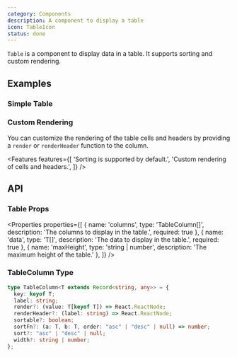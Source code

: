 ```yaml
---
category: Components
description: A component to display a table
icon: TableIcon
status: done
---
```


`Table` is a component to display data in a table. It supports sorting and custom rendering.

## Examples

### Simple Table

<Example name="Table/SimpleTable" />

### Custom Rendering

You can customize the rendering of the table cells and headers by providing a `render` or `renderHeader` function to the column.

<Example name="Table/CustomRendering" />

<Features features={[
  'Sorting is supported by default.',
  'Custom rendering of cells and headers.',
]} />

## API

### Table Props

<Properties properties={[
  { name: 'columns', type: 'TableColumn<T>[]', description: 'The columns to display in the table.', required: true },
  { name: 'data', type: 'T[]', description: 'The data to display in the table.', required: true },
  { name: 'maxHeight', type: 'string | number', description: 'The maximum height of the table.' },
]} />

### TableColumn Type

```typescript
type TableColumn<T extends Record<string, any>> = {
  key: keyof T;
  label: string;
  render?: (value: T[keyof T]) => React.ReactNode;
  renderHeader?: (label: string) => React.ReactNode;
  sortable?: boolean;
  sortFn?: (a: T, b: T, order: "asc" | "desc" | null) => number;
  sort?: "asc" | "desc" | null;
  width?: string | number;
};
```